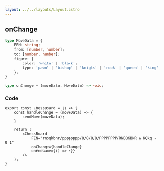 ```yaml
---
layout: ../../layouts/Layout.astro
---
```


## onChange

```ts
type MoveData = {
    FEN: string;
    from: [number, number];
    to: [number, number];
    figure: { 
        color: 'white' | 'black';
        type: 'pawn' | 'bishop' | 'knigts' | 'rook' | 'queen' | 'king';
    };
}

type onChange = (moveData: MoveData) => void;
```


### Code
```tsx
export const ChessBoard = () => {
    const handleChange = (moveData) => {
        sendMove(moveData);
    }

    return (
        <ChessBoard 
			FEN="rnbqkbnr/pppppppp/8/8/8/8/PPPPPPPP/RNBQKBNR w KQkq - 0 1"
			onChange={handleChange}
			onEndGame={() => {}}
		/>
    );
}
```
